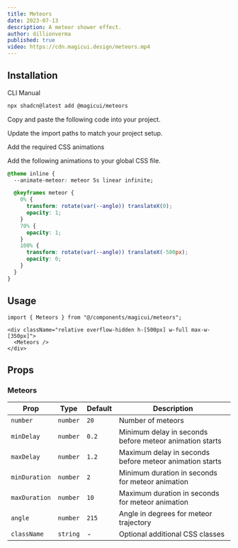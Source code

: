 ```yaml
---
title: Meteors
date: 2023-07-13
description: A meteor shower effect.
author: dillionverma
published: true
video: https://cdn.magicui.design/meteors.mp4
---
```


<ComponentPreview name="meteors-demo" />

## Installation

<Tabs defaultValue="cli">

<TabsList>
  <TabsTrigger value="cli">CLI</TabsTrigger>
  <TabsTrigger value="manual">Manual</TabsTrigger>
</TabsList>
<TabsContent value="cli">

```bash
npx shadcn@latest add @magicui/meteors
```

</TabsContent>

<TabsContent value="manual">

<Steps>

<Step>Copy and paste the following code into your project.</Step>

<ComponentSource name="meteors" />

<Step>Update the import paths to match your project setup.</Step>

<Step>Add the required CSS animations</Step>

Add the following animations to your global CSS file.

```css title="app/globals.css" {2, 4-15}
@theme inline {
  --animate-meteor: meteor 5s linear infinite;

  @keyframes meteor {
    0% {
      transform: rotate(var(--angle)) translateX(0);
      opacity: 1;
    }
    70% {
      opacity: 1;
    }
    100% {
      transform: rotate(var(--angle)) translateX(-500px);
      opacity: 0;
    }
  }
}
```

</Steps>

</TabsContent>

</Tabs>

## Usage

```tsx
import { Meteors } from "@/components/magicui/meteors";
```

```tsx
<div className="relative overflow-hidden h-[500px] w-full max-w-[350px]">
  <Meteors />
</div>
```

## Props

### Meteors

| Prop          | Type     | Default | Description                                             |
| ------------- | -------- | ------- | ------------------------------------------------------- |
| `number`      | `number` | `20`    | Number of meteors                                       |
| `minDelay`    | `number` | `0.2`   | Minimum delay in seconds before meteor animation starts |
| `maxDelay`    | `number` | `1.2`   | Maximum delay in seconds before meteor animation starts |
| `minDuration` | `number` | `2`     | Minimum duration in seconds for meteor animation        |
| `maxDuration` | `number` | `10`    | Maximum duration in seconds for meteor animation        |
| `angle`       | `number` | `215`   | Angle in degrees for meteor trajectory                  |
| `className`   | `string` | -       | Optional additional CSS classes                         |
